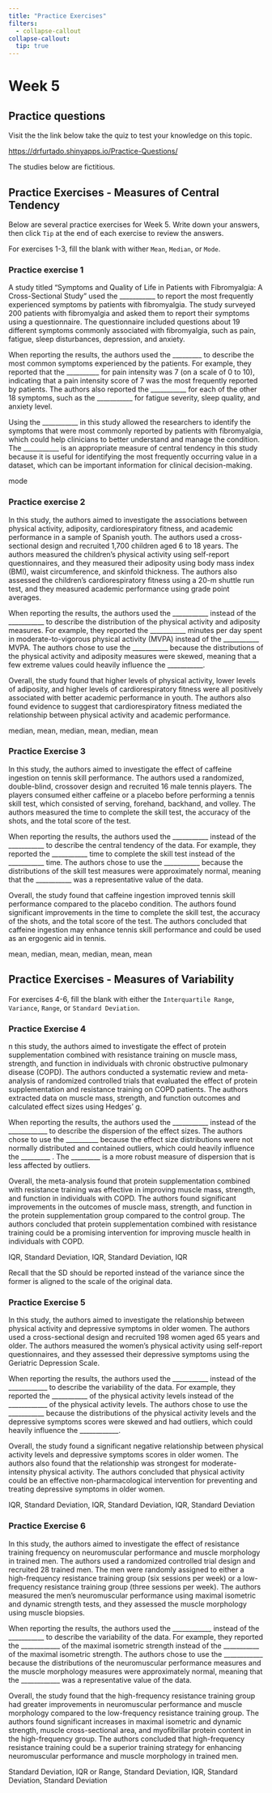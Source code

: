 ```yaml
---
title: "Practice Exercises"
filters:
  - collapse-callout
collapse-callout:
  tip: true
---
```


# Week 5 {#sec-week-5}

## Practice questions

Visit the the link below take the quiz to test your knowledge on this topic.

<https://drfurtado.shinyapps.io/Practice-Questions/>

::: callout-warning
The studies below are fictitious.
:::

## Practice Exercises - Measures of Central Tendency

Below are several practice exercises for Week 5. Write down your answers, then click `Tip` at the end of each exercise to review the answers.

For exercises 1-3, fill the blank with wither `Mean`, `Median`, or `Mode`.

### Practice exercise 1

A study titled "Symptoms and Quality of Life in Patients with Fibromyalgia: A Cross-Sectional Study" used the \_\_\_\_\_\_\_\_\_\_\_ to report the most frequently experienced symptoms by patients with fibromyalgia. The study surveyed 200 patients with fibromyalgia and asked them to report their symptoms using a questionnaire. The questionnaire included questions about 19 different symptoms commonly associated with fibromyalgia, such as pain, fatigue, sleep disturbances, depression, and anxiety.

When reporting the results, the authors used the \_\_\_\_\_\_\_\_\_ to describe the most common symptoms experienced by the patients. For example, they reported that the \_\_\_\_\_\_\_\_\_\_ for pain intensity was 7 (on a scale of 0 to 10), indicating that a pain intensity score of 7 was the most frequently reported by patients. The authors also reported the \_\_\_\_\_\_\_\_\_\_\_ for each of the other 18 symptoms, such as the \_\_\_\_\_\_\_\_\_\_\_ for fatigue severity, sleep quality, and anxiety level.

Using the \_\_\_\_\_\_\_\_\_\_\_ in this study allowed the researchers to identify the symptoms that were most commonly reported by patients with fibromyalgia, which could help clinicians to better understand and manage the condition. The \_\_\_\_\_\_\_\_\_\_\_ is an appropriate measure of central tendency in this study because it is useful for identifying the most frequently occurring value in a dataset, which can be important information for clinical decision-making.

::: callout-tip
mode
:::

### Practice exercise 2

In this study, the authors aimed to investigate the associations between physical activity, adiposity, cardiorespiratory fitness, and academic performance in a sample of Spanish youth. The authors used a cross-sectional design and recruited 1,700 children aged 6 to 18 years. The authors measured the children's physical activity using self-report questionnaires, and they measured their adiposity using body mass index (BMI), waist circumference, and skinfold thickness. The authors also assessed the children's cardiorespiratory fitness using a 20-m shuttle run test, and they measured academic performance using grade point averages.

When reporting the results, the authors used the \_\_\_\_\_\_\_\_\_\_\_ instead of the \_\_\_\_\_\_\_\_\_\_\_ to describe the distribution of the physical activity and adiposity measures. For example, they reported the \_\_\_\_\_\_\_\_\_\_\_ minutes per day spent in moderate-to-vigorous physical activity (MVPA) instead of the \_\_\_\_\_\_\_\_\_\_\_ MVPA. The authors chose to use the \_\_\_\_\_\_\_\_\_\_\_ because the distributions of the physical activity and adiposity measures were skewed, meaning that a few extreme values could heavily influence the \_\_\_\_\_\_\_\_\_\_\_.

Overall, the study found that higher levels of physical activity, lower levels of adiposity, and higher levels of cardiorespiratory fitness were all positively associated with better academic performance in youth. The authors also found evidence to suggest that cardiorespiratory fitness mediated the relationship between physical activity and academic performance.

::: callout-tip
median, mean, median, mean, median, mean
:::

### Practice Exercise 3

In this study, the authors aimed to investigate the effect of caffeine ingestion on tennis skill performance. The authors used a randomized, double-blind, crossover design and recruited 16 male tennis players. The players consumed either caffeine or a placebo before performing a tennis skill test, which consisted of serving, forehand, backhand, and volley. The authors measured the time to complete the skill test, the accuracy of the shots, and the total score of the test.

When reporting the results, the authors used the \_\_\_\_\_\_\_\_\_\_\_ instead of the \_\_\_\_\_\_\_\_\_\_\_ to describe the central tendency of the data. For example, they reported the \_\_\_\_\_\_\_\_\_\_\_ time to complete the skill test instead of the \_\_\_\_\_\_\_\_\_\_\_ time. The authors chose to use the \_\_\_\_\_\_\_\_\_\_\_ because the distributions of the skill test measures were approximately normal, meaning that the \_\_\_\_\_\_\_\_\_\_\_ was a representative value of the data.

Overall, the study found that caffeine ingestion improved tennis skill performance compared to the placebo condition. The authors found significant improvements in the time to complete the skill test, the accuracy of the shots, and the total score of the test. The authors concluded that caffeine ingestion may enhance tennis skill performance and could be used as an ergogenic aid in tennis.

::: callout-tip
mean, median, mean, median, mean, mean
:::

## Practice Exercises - Measures of Variability

For exercises 4-6, fill the blank with either the `Interquartile Range`, `Variance`, `Range`, or `Standard Deviation`.

### Practice Exercise 4

n this study, the authors aimed to investigate the effect of protein supplementation combined with resistance training on muscle mass, strength, and function in individuals with chronic obstructive pulmonary disease (COPD). The authors conducted a systematic review and meta-analysis of randomized controlled trials that evaluated the effect of protein supplementation and resistance training on COPD patients. The authors extracted data on muscle mass, strength, and function outcomes and calculated effect sizes using Hedges' g.

When reporting the results, the authors used the \_\_\_\_\_\_\_\_\_\_\_ instead of the \_\_\_\_\_\_\_\_\_\_\_\_ to describe the dispersion of the effect sizes. The authors chose to use the \_\_\_\_\_\_\_\_\_\_ because the effect size distributions were not normally distributed and contained outliers, which could heavily influence the \_\_\_\_\_\_\_\_\_ . The \_\_\_\_\_\_\_\_\_ is a more robust measure of dispersion that is less affected by outliers.

Overall, the meta-analysis found that protein supplementation combined with resistance training was effective in improving muscle mass, strength, and function in individuals with COPD. The authors found significant improvements in the outcomes of muscle mass, strength, and function in the protein supplementation group compared to the control group. The authors concluded that protein supplementation combined with resistance training could be a promising intervention for improving muscle health in individuals with COPD.

::: callout-tip
IQR, Standard Deviation, IQR, Standard Deviation, IQR

Recall that the SD should be reported instead of the variance since the former is aligned to the scale of the original data.
:::

### Practice Exercise 5

In this study, the authors aimed to investigate the relationship between physical activity and depressive symptoms in older women. The authors used a cross-sectional design and recruited 198 women aged 65 years and older. The authors measured the women's physical activity using self-report questionnaires, and they assessed their depressive symptoms using the Geriatric Depression Scale.

When reporting the results, the authors used the \_\_\_\_\_\_\_\_\_\_\_ instead of the \_\_\_\_\_\_\_\_\_\_\_\_ to describe the variability of the data. For example, they reported the \_\_\_\_\_\_\_\_\_\_\_ of the physical activity levels instead of the \_\_\_\_\_\_\_\_\_\_\_\_ of the physical activity levels. The authors chose to use the \_\_\_\_\_\_\_\_\_\_\_ because the distributions of the physical activity levels and the depressive symptoms scores were skewed and had outliers, which could heavily influence the \_\_\_\_\_\_\_\_\_\_\_\_.

Overall, the study found a significant negative relationship between physical activity levels and depressive symptoms scores in older women. The authors also found that the relationship was strongest for moderate-intensity physical activity. The authors concluded that physical activity could be an effective non-pharmacological intervention for preventing and treating depressive symptoms in older women.

::: callout-tip
IQR, Standard Deviation, IQR, Standard Deviation, IQR, Standard Deviation
:::

### Practice Exercise 6

In this study, the authors aimed to investigate the effect of resistance training frequency on neuromuscular performance and muscle morphology in trained men. The authors used a randomized controlled trial design and recruited 28 trained men. The men were randomly assigned to either a high-frequency resistance training group (six sessions per week) or a low-frequency resistance training group (three sessions per week). The authors measured the men's neuromuscular performance using maximal isometric and dynamic strength tests, and they assessed the muscle morphology using muscle biopsies.

When reporting the results, the authors used the \_\_\_\_\_\_\_\_\_\_\_\_ instead of the \_\_\_\_\_\_\_\_\_\_\_ to describe the variability of the data. For example, they reported the \_\_\_\_\_\_\_\_\_\_\_\_ of the maximal isometric strength instead of the \_\_\_\_\_\_\_\_\_\_\_ of the maximal isometric strength. The authors chose to use the \_\_\_\_\_\_\_\_\_\_\_\_ because the distributions of the neuromuscular performance measures and the muscle morphology measures were approximately normal, meaning that the \_\_\_\_\_\_\_\_\_\_\_\_ was a representative value of the data.

Overall, the study found that the high-frequency resistance training group had greater improvements in neuromuscular performance and muscle morphology compared to the low-frequency resistance training group. The authors found significant increases in maximal isometric and dynamic strength, muscle cross-sectional area, and myofibrillar protein content in the high-frequency group. The authors concluded that high-frequency resistance training could be a superior training strategy for enhancing neuromuscular performance and muscle morphology in trained men.

::: callout-tip
Standard Deviation, IQR or Range, Standard Deviation, IQR, Standard Deviation, Standard Deviation
:::
